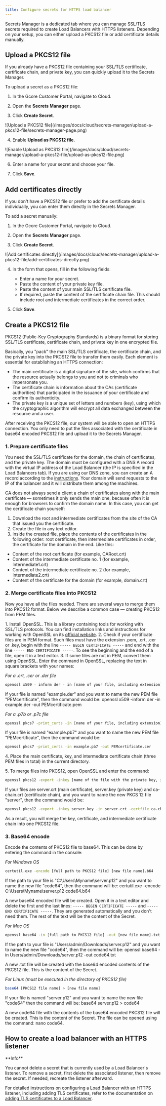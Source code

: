 ---
title: Configure secrets for HTTPS load balancer
---

Secrets Manager is a dedicated tab where you can manage SSL/TLS secrets required to create Load Balancers with HTTPS listeners. Depending on your setup, you can either upload a PKCS12 file or add certificate details manually.

## Upload a PKCS12 file

If you already have a PKCS12 file containing your SSL/TLS certificate, certificate chain, and private key, you can quickly upload it to the Secrets Manager.

To upload a secret as a PKCS12 file:

  1. In the Gcore Customer Portal, navigate to Cloud.

  2. Open the **Secrets Manager** page.

  3. Click **Create Secret**.



<Frame>![Upload a PKCS12 file](/images/docs/cloud/secrets-manager/upload-a-pkcs12-file/secrets-manager-page.png)</Frame>



  4. Enable **Upload as PKCS12 file**.


<Frame>![Enable Upload as PKCS12 file](/images/docs/cloud/secrets-manager/upload-a-pkcs12-file/upload-as-pkcs12-file.png)</Frame>



  6. Enter a name for your secret and choose your file.

  7. Click **Save**.




## Add certificates directly

If you don't have a PKCS12 file or prefer to add the certificate details individually, you can enter them directly in the Secrets Manager.

To add a secret manually:

  1. In the Gcore Customer Portal, navigate to Cloud.

  2. Open the **Secrets Manager** page.

  3. Click **Create Secret**.



<Frame>![Add certificates directly](/images/docs/cloud/secrets-manager/upload-a-pkcs12-file/add-certificates-directly.png)</Frame>



  4. In the form that opens, fill in the following fields:

     * Enter a name for your secret.
     * Paste the content of your private key file.
     * Paste the content of your main SSL/TLS certificate file.
     * If required, paste the content of the certificate chain file. This should include root and intermediate certificates in the correct order.
  5. Click **Save**.




## Create a PKCS12 file

PKCS12 (Public-Key Cryptography Standards) is a binary format for storing SSL/TLS certificate, certificate chain, and private key in one encrypted file.

Basically, you "pack" the main SSL/TLS certificate, the certificate chain, and the private key into the PKCS12 file to transfer them easily. Each element is essential for establishing an HTTPS connection:

  * The main certificate is a digital signature of the site, which confirms that the resource actually belongs to you and not to criminals who impersonate you.
  * The certificate chain is information about the CAs (certificate authorities) that participated in the issuance of your certificate and confirm its authenticity.
  * The private key is a unique set of letters and numbers (key), using which the cryptographic algorithm will encrypt all data exchanged between the resource and a user.



After receiving the PKCS12 file, our system will be able to open an HTTPS connection. You only need to put the files associated with the certificate in base64 encoded PKCS12 file and upload it to the Secrets Manager.

### 1\. Prepare certificate files

You need the SSL/TLS certificate for the domain, the chain of certificates, and the private key. The domain must be configured with a DNS A record with the virtual IP address of the Load Balancer (the IP is specified in the Load Balancers tab). If you are using our DNS zone, you can create an A record according to the [instructions](/dns/dns-records/manage-dns-records-advanced-interface-mode-with-balancing). Your domain will send requests to the IP of the balancer and it will distribute them among the machines.

CA does not always send a client a chain of certificates along with the main certificate — sometimes it only sends the main one, because often it is enough for browsers to confirm the domain name. In this case, you can get the certificate chain yourself:

  1. Download the root and intermediate certificates from the site of the CA that issued you the certificate.
  2. Create the file in any text editor.
  3. Inside the created file, place the contents of the certificates in the following order: root certificate, then intermediate certificates in order, the certificate for the domain in the end. Like this:


  * Content of the root certificate (for example, CARoot.crt) 
  * Content of the intermediate certificate no. 1 (for example, Intermediate1.crt) 
  * Content of the intermediate certificate no. 2 (for example, Intermediate2.crt) 
  * Content of the certificate for the domain (for example, domain.crt)



### 2\. Merge certificate files into PKCS12

Now you have all the files needed. There are several ways to merge them into PKCS12 format. Below we describe a common case — creating PKCS12 from PEM files.

1\. Install OpenSSL. This is a library containing tools for working with SSL/TLS protocols. You can find installation links and instructions for working with OpenSSL on its [official website](https://openssl.org). 2\. Check if your certificate files are in PEM format. Such files must have the extension .pem, .crt, .cer or .key, begin with the line `----- BEGIN CERTIFICATE -----` and end with the line `----- END CERTIFICATE -----`. To see the beginning and the end of a file, open it in a text editor. 3\. If some files are not in PEM, convert them using OpenSSL. Enter the command in OpenSSL, replacing the text in square brackets with your names:

_For a .crt, .cer or .der file_

```sh
openssl x509 - inform der - in [name of your file, including extension] - out [name for the future generated PEM file].pem
 ```

If your file is named "example.der" and you want to name the new PEM file "PEMcertificate", then the command would be: openssl x509 -inform der -in example.der -out PEMcertificate.pem

_For a .p7b or .p7c file_

```sh
openssl pkcs7 -print_certs -in [name of your file, including extension] -out [name for the future generated PEM file].cer
 ```

If your file is named "example.pb7" and you want to name the new PEM file "PEMcertificate", then the command would be: 

```sh
openssl pkcs7 -print_certs -in example.pb7 -out PEMcertificate.cer
 ```

4\. Place the main certificate, key, and intermediate certificate chain (three PEM files in total) in the current directory.

5\. To merge files into PKCS12, open OpenSSL and enter the command:

```sh
openssl pkcs12 -export -inkey [name of the file with the private key, including the extension] -in [name of the file with the certificate, including the extension] -certfile [name of the file with the certificate chain, including the extension] -passout pass: -out [name for the future created file].p12
 ```

If your files are server.crt (main certificate), server.key (private key) and ca-chain.crt (certificate chain), and you want to name the new PKCS 12 file "server", then the command would be: 

```sh
openssl pkcs12 -export -inkey server.key -in server.crt -certfile ca-chain.crt -passout pass: -out server.p12
 ```

As a result, you will merge the key, certificate, and intermediate certificate chain into one PKCS12 file.

### 3\. Base64 encode

Encode the contents of PKCS12 file to base64. This can be done by entering the command in the console:

_For Windows OS_

```sh
certutil.exe -encode [full path to PKCS12 file] [new file name].b64
 ```

If the path to your file is "C:\Users\Myname\server.p12" and you want to name the new file "code64", then the command will be: certutil.exe -encode C:\Users\Myname\server.p12 code64.b64

A new base64 encoded file will be created. Open it in a text editor and delete the first and the last lines: `----- BEGIN CERTIFICATE -----` and `----- END CERTIFICATE -----`. They are generated automatically and you don't need them. The rest of the text will be the content of the Secret.

_For Mac OS_

```sh
openssl base64 -in [full path to PKCS12 file] -out [new file name].txt
 ```

If the path to your file is "Users/admin/Downloads/server.p12" and you want to name the new file "code64", then the command will be: openssl base64 -in Users/admin/Downloads/server.p12 -out code64.txt

A new .txt file will be created with the base64 encoded contents of the PKCS12 file. This is the content of the Secret.

_For Linux (must be executed in the directory of PKCS12 file)_

```sh
base64 [PKCS12 file name] > [new file name]
 ```

If your file is named "server.p12" and you want to name the new file "code64" then the command will be: base64 server.p12 > code64

A new code64 file with the contents of the base64 encoded PKCS12 file will be created. This is the content of the Secret. The file can be opened using the command: nano code64.

## How to create a load balancer with an HTTPS listener

<Info>
**Info**

You cannot delete a secret that is currently used by a Load Balancer's listener. To remove a secret, first delete the associated listener, then remove the secret. If needed, recreate the listener afterward.
</Info>

For detailed instructions on configuring a Load Balancer with an HTTPS listener, including adding TLS certificates, refer to the documentation on [adding TLS certificates to a Load Balancer](/cloud/networking/load-balancers/add-certificates-to-load-balancer).